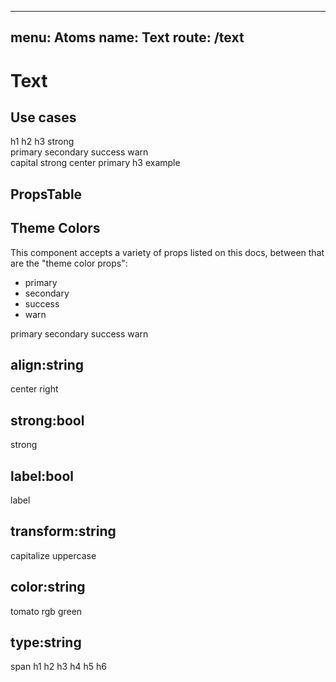 
---
menu: Atoms
name: Text
route: /text
---


# Text

## Use cases

<div>
  <Text type="h1">h1</Text>
  <Text type="h2">h2</Text>
  <Text type="h3">h3</Text>
  <Text/>
  <Text strong>strong</Text>
</div>
<div>
  <Text primary >primary</Text>
  <Text secondary >secondary</Text>
  <Text success >success</Text>
  <Text warn >warn</Text>
</div>
<div>
  <Text primary strong align='center' transform='capitalize' type='h3' >
    capital strong center primary h3 example
  </Text>
</div>

## PropsTable

<PropsTable of={Text} />

## Theme Colors

This component accepts a variety of props listed on this docs, between that are the "theme color props":

- primary
- secondary
- success
- warn

<Playground>
  <Text/>
  <Text primary >primary</Text>
  <Text secondary >secondary</Text>
  <Text success >success</Text>
  <Text warn >warn</Text>
</Playground>


## align:string

<Playground>
  <Text/>
  <Text align="center">center</Text>
  <Text align="right">right</Text>
</Playground>

## strong:bool

<Playground>
  <Text/>
  <Text strong>strong</Text>
</Playground>

## label:bool

<Playground>
  <Text/>
  <Text label>label</Text>
</Playground>

## transform:string

<Playground>
  <Text/>
  <Text transform="capitalize">capitalize</Text>
  <Text transform="uppercase">uppercase</Text>
</Playground>

## color:string

<Playground>
  <Text/>
  <Text color="tomato">tomato</Text>
  <Text color="rgb(50, 150, 50)">rgb green</Text>
</Playground>

## type:string

<Playground>
  <Text/>
  <Text type="span">span</Text>
  <Text type="h1">h1</Text>
  <Text type="h2">h2</Text>
  <Text type="h3">h3</Text>
  <Text type="h4">h4</Text>
  <Text type="h5">h5</Text>
  <Text type="h6">h6</Text>
</Playground>
